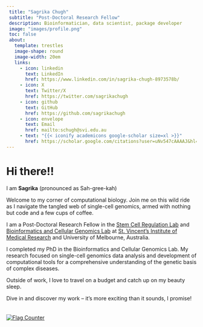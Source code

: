 ```yaml
---
 title: "Sagrika Chugh"
 subtitle: "Post-Doctoral Research Fellow"
 description: Bioinformatician, data scientist, package developer
 image: "images/profile.png"
 toc: false
 about:
   template: trestles
   image-shape: round
   image-width: 20em
   links:
     - icon: linkedin
       text: LinkedIn
       href: https://www.linkedin.com/in/sagrika-chugh-8973578b/
     - icon: X
       text: Twitter/X
       href: https://twitter.com/sagrikachugh
     - icon: github
       text: GitHub
       href: https://github.com/sagrikachugh
     - icon: envelope  
       text: Email
       href: mailto:schugh@svi.edu.au
     - text: "{{< iconify academicons google-scholar size=xl >}}"
       href: https://scholar.google.com/citations?user=uNv547cAAAAJ&hl=en
---
```


# Hi there!!

I am **Sagrika** (pronounced as Sah-gree-kah)

Welcome to my corner of computational biology. Join me on this wild ride as I navigate the tangled web of single-cell genomics, armed with nothing but code and a few cups of coffee.

I am a Post-Doctoral Research Fellow in the [Stem Cell Regulation Lab](https://www.svi.edu.au/laboratories/stem-cell-regulation/#:~:text=The%20Stem%20Cell%20Regulation%20Laboratory,process%20termed%20'differentiation') and [Bioinformatics and Cellular Genomics Lab](https://www.svi.edu.au/laboratories/bioinformatics-cellular-genomics/) at [St. Vincent's Institute of Medical Research](https://www.svi.edu.au/) and University of Melbourne, Australia.

I completed my PhD in the Bioinformatics and Cellular Genomics Lab. My research focused on single-cell genomics data analysis and development of computational tools for a comprehensive understanding of the genetic basis of complex diseases.

Outside of work, I love to travel on a budget and catch up on my beauty sleep.

Dive in and discover my work – it's more exciting than it sounds, I promise!\
\
`<a href="https://info.flagcounter.com/5MLi"`{=html}\
\
<img src="https://s01.flagcounter.com/count2/5MLi/bg_FFFFFF/txt_000000/border_CCCCCC/columns_2/maxflags_10/viewers_0/labels_1/pageviews_0/flags_0/percent_0/" alt="Flag Counter" border="0"/>

</a>
